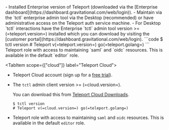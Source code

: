 <Tabs>
<TabItem
  scope={["enterprise"]} label="Self-Hosted">
- Installed Enterprise version of Teleport (downloaded via the [Enterprise dashboard](https://dashboard.gravitational.com/web/login)).
- Maintain via the `tctl` enterprise admin tool via the Desktop (recommended) or have administrative access on the Teleport auth service machine.
- For Desktop `tctl` interactions have the Enterprise `tctl` admin tool version >= (=teleport.version=) installed which you can download by visiting the
  [customer portal](https://dashboard.gravitational.com/web/login).
  ```code
  $ tctl version
  # Teleport v(=teleport.version=) go(=teleport.golang=)
  ```
  Teleport role with access to maintaining `saml` and `oidc` resources.  This is available in the default `editor` role.
</TabItem>

<TabItem scope={["cloud"]}
  label="Teleport Cloud">
- Teleport Cloud account (sign up for a [free trial](https://goteleport.com/signup)).

- The `tctl` admin client version >= (=cloud.version=).

  You can download this from [Teleport Cloud Downloads](/docs/cloud/downloads).

  ```code
  $ tctl version
  # Teleport v(=cloud.version=) go(=teleport.golang=)
  ```
- Teleport role with access to maintaining `saml` and `oidc` resources.  This is available in the default `editor` role.

</TabItem>
</Tabs>
